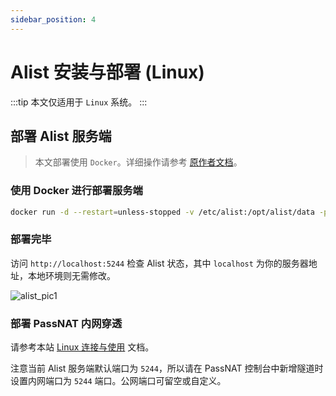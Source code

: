 ```yaml
---
sidebar_position: 4
---
```



# Alist 安装与部署 (Linux)

:::tip
本文仅适用于 `Linux` 系统。
:::

## 部署 Alist 服务端

> 本文部署使用 `Docker`。详细操作请参考 [原作者文档](https://alist.nn.ci/)。

### 使用 Docker 进行部署服务端

```bash
docker run -d --restart=unless-stopped -v /etc/alist:/opt/alist/data -p 5244:5244 -e PUID=0 -e PGID=0 -e UMASK=022 --name="alist" xhofe/alist:latest
```

### 部署完毕

访问 `http://localhost:5244` 检查 Alist 状态，其中 `localhost` 为你的服务器地址，本地环境则无需修改。

<img src={pic1} alt="alist_pic1" />

### 部署 PassNAT 内网穿透

请参考本站 [Linux 连接与使用](../connection/linux) 文档。

注意当前 Alist 服务端默认端口为 `5244`，所以请在 PassNAT 控制台中新增隧道时设置内网端口为 `5244` 端口。公网端口可留空或自定义。
